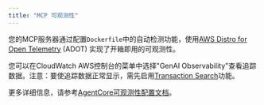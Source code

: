 ```yaml
---
title: "MCP 可观测性"
---
```




您的MCP服务器通过配置`Dockerfile`中的自动检测功能，使用[AWS Distro for Open Telemetry](https://aws.amazon.com/otel/) (ADOT) 实现了开箱即用的可观测性。

您可以在CloudWatch AWS控制台的菜单中选择"GenAI Observability"查看追踪数据。注意：要使追踪数据正常显示，需先启用[Transaction Search](https://docs.aws.amazon.com/AmazonCloudWatch/latest/monitoring/CloudWatch-Transaction-Search.html)功能。

更多详细信息，请参考[AgentCore可观测性配置文档](https://docs.aws.amazon.com/bedrock-agentcore/latest/devguide/observability-configure.html)。